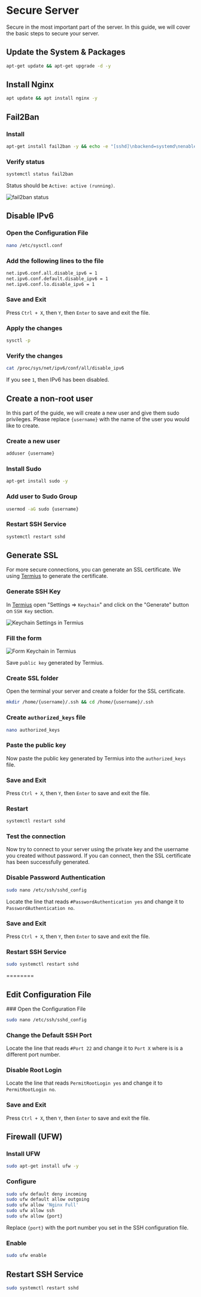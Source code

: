 
# Secure Server

Secure in the most important part of the server. In this guide, we will cover the basic steps to secure your server.

## Update the System & Packages

```bash
apt-get update && apt-get upgrade -d -y
```

## Install Nginx

```bash
apt update && apt install nginx -y
```

## Fail2Ban

<Steps>

### Install

```bash
apt-get install fail2ban -y && echo -e "[sshd]\nbackend=systemd\nenabled=true" | tee /etc/fail2ban/jail.local && systemctl enable fail2ban && systemctl start fail2ban
```

### Verify status

```bash
systemctl status fail2ban
```

Status should be `Active: active (running)`.

<Image src={fail2banStatus} alt="fail2ban status" />

</Steps>

## Disable IPv6

<Steps>

### Open the Configuration File

```bash
nano /etc/sysctl.conf
```

### Add the following lines to the file

```bash
net.ipv6.conf.all.disable_ipv6 = 1
net.ipv6.conf.default.disable_ipv6 = 1
net.ipv6.conf.lo.disable_ipv6 = 1
```

### Save and Exit

Press `Ctrl + X`, then `Y`, then `Enter` to save and exit the file.

### Apply the changes

```bash
sysctl -p
```

### Verify the changes

```bash
cat /proc/sys/net/ipv6/conf/all/disable_ipv6
```

If you see `1`, then IPv6 has been disabled.

</Steps>

## Create a non-root user

In this part of the guide, we will create a new user and give them sudo privileges. Please replace `{username}` with the name of the user you would like to create.

<Steps>

### Create a new user

```bash
adduser {username}
```

### Install Sudo

```bash
apt-get install sudo -y
```

### Add user to Sudo Group

```bash
usermod -aG sudo {username}
```

### Restart SSH Service

```bash
systemctl restart sshd
```

</Steps>

## Generate SSL

For more secure connections, you can generate an SSL certificate. We using [Termius](https://termius.com/) to generate the certificate.

<Steps>

### Generate SSH Key

In [Termius](https://termius.com/) open "Settings => `Keychain`" and click on the "Generate" button on `SSH Key` section.

<Image src={generateSshTermius} alt="Keychain Settings in Termius" />

### Fill the form

<Image
  src={formGenerateSshTermius}
  className="max-w-xs"
  alt="Form Keychain in Termius"
/>

Save `public key` generated by Termius.

### Create SSL folder

Open the terminal your server and create a folder for the SSL certificate.

```bash
mkdir /home/{username}/.ssh && cd /home/{username}/.ssh
```

### Create `authorized_keys` file

```bash
nano authorized_keys
```

### Paste the public key

Now paste the public key generated by Termius into the `authorized_keys` file.

### Save and Exit

Press `Ctrl + X`, then `Y`, then `Enter` to save and exit the file.

### Restart

```bash
systemctl restart sshd
```

### Test the connection

Now try to connect to your server using the private key and the username you created without password. If you can connect, then the SSL certificate has been successfully generated.

### Disable Password Authentication

```bash
sudo nano /etc/ssh/sshd_config
```

Locate the line that reads `#PasswordAuthentication yes` and change it to `PasswordAuthentication no`.

### Save and Exit

Press `Ctrl + X`, then `Y`, then `Enter` to save and exit the file.

### Restart SSH Service

```bash
sudo systemctl restart sshd
```

</Steps>

========

## Edit Configuration File

<Steps>
### Open the Configuration File

```bash
sudo nano /etc/ssh/sshd_config
```

### Change the Default SSH Port

Locate the line that reads `#Port 22` and change it to `Port X` where is is a different port number.

### Disable Root Login

Locate the line that reads `PermitRootLogin yes` and change it to `PermitRootLogin no`.

### Save and Exit

Press `Ctrl + X`, then `Y`, then `Enter` to save and exit the file.

</Steps>

## Firewall (UFW)

<Steps>

### Install UFW

```bash
sudo apt-get install ufw -y
```

### Configure

```bash
sudo ufw default deny incoming
sudo ufw default allow outgoing
sudo ufw allow 'Nginx Full'
sudo ufw allow ssh
sudo ufw allow {port}
```

Replace `{port}` with the port number you set in the SSH configuration file.

### Enable

```bash
sudo ufw enable
```

</Steps>

## Restart SSH Service

```bash
sudo systemctl restart sshd
```
